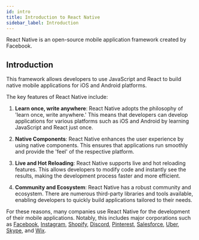 ```yaml
---
id: intro
title: Introduction to React Native
sidebar_label: Introduction
---
```



React Native is an open-source mobile application framework created by Facebook. 

<AdFitMobileBanner
  unit="DAN-YpcHf9p49U5ykXi8"
  className="adfit-top-mobile"
/>

## Introduction

This framework allows developers to use JavaScript and React to build native mobile applications for iOS and Android platforms.

The key features of React Native include:

1. **Learn once, write anywhere**: React Native adopts the philosophy of 'learn once, write anywhere.' This means that developers can develop applications for various platforms such as iOS and Android by learning JavaScript and React just once.

2. **Native Components**: React Native enhances the user experience by using native components. This ensures that applications run smoothly and provide the 'feel' of the respective platform.

3. **Live and Hot Reloading**: React Native supports live and hot reloading features. This allows developers to modify code and instantly see the results, making the development process faster and more efficient.

4. **Community and Ecosystem**: React Native has a robust community and ecosystem. There are numerous third-party libraries and tools available, enabling developers to quickly build applications tailored to their needs.

For these reasons, many companies use React Native for the development of their mobile applications. Notably, this includes major corporations such as [Facebook](https://www.facebook.com/), [Instagram](https://www.instagram.com/), [Shopify](https://www.shopify.com/), [Discord](https://discord.com/), [Pinterest](https://www.pinterest.com/), [Salesforce](https://www.salesforce.com/), [Uber](https://www.uber.com/), [Skype](https://www.skype.com/), and [Wix](https://www.wix.com/).

<AdFitMobileBanner
  unit="DAN-weLLBNA8C31gpo1t"
  className="adfit-bottom-mobile"
/>
